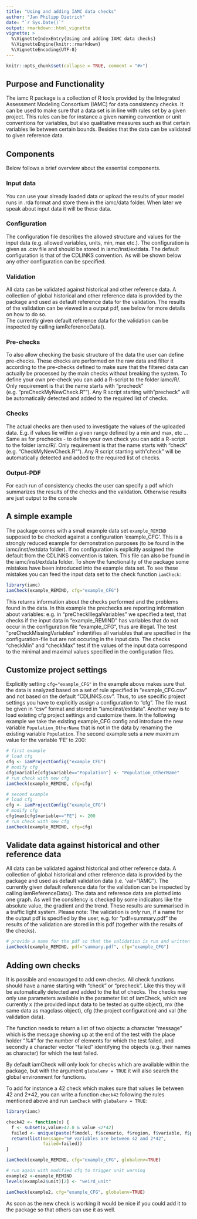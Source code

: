 ```yaml
---
title: "Using and adding IAMC data checks"
author: "Jan Philipp Dietrich"
date: "`r Sys.Date()`"
output: rmarkdown::html_vignette
vignette: >
  %\VignetteIndexEntry{Using and adding IAMC data checks}
  %\VignetteEngine{knitr::rmarkdown}
  %\VignetteEncoding{UTF-8}
---
```


```r
knitr::opts_chunk$set(collapse = TRUE, comment = "#>")
```

## Purpose and Functionality

The iamc R package is a collection of R tools provided by the Integrated Assessment Modeling Consortium (IAMC) for data consistency checks. It can be used to make sure that a data set is in line with rules set by a given project. This rules can be for instance a given naming convention or unit conventions for variables, but also qualitative measures such as that certain variables lie between certain bounds. Besides that the data can be validated to given reference data.

## Components
Below follows a brief overview about the essential components. 

### Input data
You can use your already loaded data or upload the results of your model runs in .rda format and store them in the iamc/data folder. When later we speak about input data it will be these data. 

### Configuration 
The configuration file describes the allowed structure and values for the input data (e.g. allowed variables, units, min, max etc.). The configuration is given as .csv file and should be stored in iamc/inst/extdata. 
The default configuration is that of the CDLINKS convention. As will be shown below any other configuration can be specified.  

### Validation
All data can be validated against historical and other reference data. A collection of global historical and other reference data is provided by the package and used as default reference data for the validation. The results of the validation can be viewed in a output pdf, see below for more details on how to do so.  
The currently given default reference data for the validation can be inspected by calling iamReferenceData().


### Pre-checks
To also allow checking the basic structure of the data the user can define pre-checks. These checks are performed on the raw data and filter it according to the pre-checks defined to make sure that the filtered data can actually be processed by the main checks without breaking the system.
To define your own pre-check you can add a R-script to the folder iamc/R/. Only requirement is that the name starts with "precheck" (e.g. "preCheckMyNewCheck.R""). Any R script starting with "precheck" will be automatically detected and added to the required list of checks. 

### Checks
The actual checks are then used to investigate the values of the uploaded data. E.g. if values lie within a given range defined by a min and max, etc ...
Same as for prechecks - to define your own check you can add a R-script to the folder iamc/R/. Only requirement is that the name starts with "check" (e.g. "CheckMyNewCheck.R""). Any R script starting with "check" will be automatically detected and added to the required list of checks. 


### Output-PDF
For each run of consistency checks the user can specify a pdf which summarizes the results of the checks and the validation. Otherwise results are just output to the console


## A simple example

The package comes with a small example data set `example_REMIND` supposed to be checked against a configuration 'example_CFG'. This is a strongly reduced example for demonstration purposes (to be found in the iamc/inst/extdata folder). If no configuration is explicitly assigned the default from the CDLINKS convention is taken. This file can also be found in the iamc/inst/extdata folder.
To show the functionality of the package some mistakes have been introduced into the example data set. To see these mistakes you can feed the input data set to the check function `iamCheck`:

```r
library(iamc)
iamCheck(example_REMIND, cfg="example_CFG")
```

This returns information about the checks performed and the problems found in the data. In this example the prechecks are reporting information about variables: e.g. in "preCheckIllegalVariables" we specified a test, that checks if the input data in "example_REMIND" has variables that do not occur in the configuration file "example_CFG", thus are illegal. The test "preCheckMissingVariables" indentifies all variables that are specified in the configuration-file but are not occuring in the input data. 
The checks "checkMin" and "checkMax" test if the values of the input data correspond to the minimal and maximal values specified in the configuration files. 


## Customize project settings

Explicitly setting `cfg="example_CFG"` in the example above makes sure that the data is analyzed based on a set of rule specified in "example_CFG.csv" and not based on the default "CDLINKS.csv". Thus, to use specific project settings you have to explicitly assign a configuration to "cfg". The file must be given in "csv" format and stored in "iamc/inst/extdata". Another way is to load existing cfg project settings and customize them. In the following example we take the existing example_CFG config and introduce the new variable `Population_OtherName` that is not in the data by renaming the existing variable `Population`. The second example sets a new maximum value for the variable 'FE' to 200:

```r
# first example
# load cfg
cfg <- iamProjectConfig("example_CFG")
# modify cfg
cfg$variable[cfg$variable=="Population"] <- "Population_OtherName"
# run check with new cfg
iamCheck(example_REMIND, cfg=cfg)

# second example
# load cfg
cfg <- iamProjectConfig("example_CFG")
# modify cfg
cfg$max[cfg$variable=="FE"] <- 200
# run check with new cfg
iamCheck(example_REMIND, cfg=cfg)
```

## Validate data against historical and other reference data

All data can be validated against historical and other reference data. A collection of global historical and other reference data is provided by the package and used as default validation data (i.e. 'val="IAMC"). 
The currently given default reference data for the validation can be inspected by calling iamReferenceData().
The data and reference data are plotted into one graph. As well the consitency is checked by some indicators like the absolute value, the gradient and the trend. These results are summarised in a traffic light system. Please note: The validation is *only* run, if a name for the output pdf is specified by the user, e.g. for "pdf=summary.pdf" the results of the validation are stored in this pdf (together with the results of the checks).  

```r
# provide a name for the pdf so that the validation is run and written to the pdf
iamCheck(example_REMIND, pdf="summary.pdf", cfg="example_CFG")

```

## Adding own checks

It is possible and encouraged to add own checks. All check functions should have a name starting with "check" or "precheck". Like this they will be automatically detected and added to the list of checks. The checks may only use parameters available in the parameter list of iamCheck, which are currently x (the provided input data to be tested as quitte object), mx (the same data as magclass object), cfg (the project configuration) and val (the validation data). 

The function needs to return a list of two objects: a character "message" which is the message showing up at the end of the test with the place holder "%#" for the number of elements for which the test failed, and secondly a character vector "failed" identifying the objects (e.g. their names as character) for which the test failed.

By default iamCheck will only look for checks which are available within the package, but with the argument `globalenv = TRUE` it will also search the global environment for functions. 

To add for instance a 42 check which makes sure that values lie between 42 and 2*42, you can write a function `check42` following the rules mentioned above and run `iamCheck` with `globalenv = TRUE`:

```r
library(iamc)

check42 <- function(x) {
  f <- subset(x,value>42.0 & value <2*42)
  failed <- unique(paste(f$model, f$scenario, f$region, f$variable, f$period, sep=" | "))
  return(list(message="%# variables are between 42 and 2*42",
              failed=failed))
} 

iamCheck(example_REMIND, cfg="example_CFG", globalenv=TRUE)

# run again with modified cfg to trigger unit warning
example2 <-example_REMIND
levels(example2$unit)[2] <- "weird_unit"

iamCheck(example2, cfg="example_CFG", globalenv=TRUE)

```

As soon as the new check is working it would be nice if you could add it to the package so that others can use it as well.



